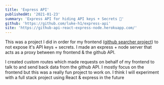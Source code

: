 ```yaml
---
title: 'Express API'
publishedAt: '2021-01-23'
summary: 'Express API for hiding API keys + Secrets 🔐'
github: 'https://github.com/luke-h1/express-api'
site: 'https://github-api-react-express-node.herokuapp.com/'
---
```


This was a project I did in order for my frontend (<a href='https://lhowsam.com/projects/github-searcher'>github searcher project</a>) 
to not expose it's API keys + secrets. I made an express + node server that acts as a proxy between my frontend & the github API. 

I created custom routes which made requests on behalf of my frontend to talk to and send back data from the github API. I mostly focus on the frontend but this was a really fun project to work on. I think I will experiment with a full stack project using React & express in the future 
